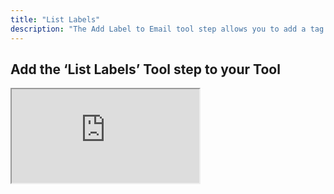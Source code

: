 ```yaml
---
title: "List Labels"
description: "The Add Label to Email tool step allows you to add a tag to an email"
---
```


## Add the ‘List Labels’ Tool step to your Tool

<div style={{
  position: "relative",
  boxSizing: "content-box",
  maxHeight: "100vh",
  width: "100%",
  aspectRatio: "1.7431192660550459",
  padding: "24px 0"
}}>
  <iframe
    src="https://app.supademo.com/embed/cmfm130hvfsn739ozx63yig5d?embed_v=2&utm_source=embed"
    loading="lazy"
    title="Gmail List Labels"
    allow="clipboard-write"
    webkitallowfullscreen="true"
    mozallowfullscreen="true"
    allowFullScreen
    style={{
      position: "absolute",
      top: 0,
      left: 0,
      width: "100%",
      height: "100%",
      border: "3px solid #5E43CE",
      borderRadius: "10px",
      objectFit: "cover"
    }}
  />
</div>


You can add the ‘List Labels’ Tool step to your Tool by:

1. Creating a new Tool, then searching for the ‘List Labels’ Tool step.
2. Click ‘Expand’ to see the full Tool step.
3. Select the account you would like to use.
4. Click 'Run step' to test out the Tool.  



